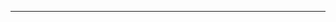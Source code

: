 

<Page confetti>
  <Logo />
</Page>

---


<Page>
  <Title text="Organizadores" />
  <div
    style={{
      display: 'flex'
    }}
  >
    <Profile twitter="durancristhian" name="Cristhian Duran" />
    <Profile twitter="srgianu" name="Sergio Gianazza" />
    <Profile twitter="camilunghi" name="Camila Cepeda" />
    <Profile twitter="a0viedo" name="Alejandro Oviedo" />
  </div>
</Page>

---


<Page>
  <Title text="Donde encontrarnos" />
  <div
    style={{
      display: 'flex'
    }}
  >
    <Box image="twitter" text="@meetupjs_ar" />
    <Box image="youtube" text="Meetup.js Buenos Aires" />
    <Box image="facebook" text="Meetup.js Buenos Aires" />
    <Box image="website" text="meetupjs.com.ar" />
  </div>
</Page>

---


<Page>
  <Title text="En el evento de hoy" />
  <P>Charlas, lightning talks, networking y algo más</P>
</Page>

---


<Page>
  <Title text="Charlas" />
  <P>github.com/meetupjs-ar/charlas</P>
</Page>

---


<Page>
  <Title text="Agradecimientos" />
</Page>

---


<Page>
  <Logo />
</Page>
